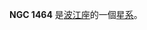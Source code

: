 {{NGCInfoBox|NGCID=NGC 1464|發現者=路易斯·斯威夫特|發現日期=1886年11月1日|其他編號=NGC 1471,IRAS03491-1533|曆元=J2000.0|赤經=3時51分24.4秒
|赤緯=-15°24'8"|星座=波江座|星體=星系|星等=14.6|表面亮度=13.7|藍等=15.5}}

'''NGC 1464''' 是[[波江座|波江座]]的一個[[星系|星系]]。

{{NGCReference|1464}}
{{Catalogs|NGC=1464}}